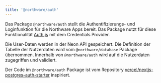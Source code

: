 ```yaml
---
title: '@northware/auth'
---
```


Das Package `@northware/auth` stellt die Authentifizierungs- und Loginfunktion für die Northware Apps bereit.
Das Package nutzt für diese Funktionalität [Auth.js](https://authjs.dev/) mit dem Credentials Provider.

Die User-Daten werden in der Neon API gespeichert. Die Definition der Tabelle der Nutzerdaten wird vom `@northware/database` Package übernommen.
Innerhalb von `@northware/auth` wird auf die Nutzerdaten zugegriffen und validiert.

Der Code im `@northware/auth` Package ist vom Repository [vercel/nextjs-postgres-auth-starter](https://github.com/vercel/nextjs-postgres-auth-starter) inspiriert.
